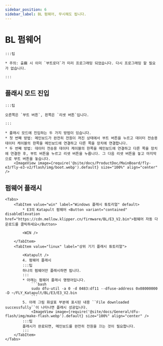 ```yaml
---
sidebar_position: 6
sidebar_label: BL 펌웨어, 무시해도 됩니다.
---
```



# BL 펌웨어

    :::팁

    * 주의: 출廠 시 이미 `부트로더`가 미리 프로그래밍 되었습니다. 다시 프로그래밍 할 필요가 없습니다.

    :::

## 플래시 모드 진입

    :::팁

    오른쪽은 `부트 버튼`, 왼쪽은 `리셋 버튼`입니다.

    :::

    * 플래시 모드에 진입하는 두 가지 방법이 있습니다.
    * 첫 번째 방법: 메인보드가 완전히 전원이 꺼진 상태에서 부트 버튼을 누르고 데이터 전송용 데이터 케이블의 한쪽을 메인보드에 연결하고 다른 쪽을 장치에 연결합니다.
    * 두 번째 방법: 데이터 전송용 데이터 케이블의 한쪽을 메인보드에 연결하고 다른 쪽을 장치에 연결한 후, 부트 버튼을 누르고 리셋 버튼을 누릅니다. 그 다음 리셋 버튼을 놓고 마지막으로 부트 버튼을 놓습니다.
        <ImageView image={require('@site/docs/ProductDoc/MainBoard/fly-e3/fly-e3-v2/flash/img/boot.webp').default} size="100%" align="center" />

## 펌웨어 플래시
    <Tabs>
        <TabItem value="win" label="Windows 플래시 튜토리얼" default>
            * E3의 Katapult 펌웨어 <Button variant="contained" disableElevation href="https://cdn.mellow.klipper.cn/firmware/BL/E3_V2.bin">펌웨어 자동 다운로드를 클릭하세요</Button>

            <WIN />

        </TabItem>
        <TabItem value="linux" label="상위 기기 플래시 튜토리얼">
            
            <Katapult />
            4. 펌웨어 플래시
            :::팁
            하나의 펌웨어만 플래시하면 됩니다.
            :::
            * 아래는 펌웨어 플래시 명령어입니다.
                ```bash
                sudo dfu-util -a 0 -d 0483:df11 --dfuse-address 0x08000000 -D ~/FLY_Katapult/BL/E3/E3_V2.bin
                ```
            5. 아래 그림 화살표 부분에 표시된 내용 ``File downloaded successfully``이 나타나면 플래시 성공입니다.
                <ImageView image={require('@site/docs/General/dfu-flash/img/make-flash.webp').default} size="100%" align="center" />
            :::팁
            플래시가 완료되면, 메인보드를 완전히 전원을 끄는 것이 필요합니다.
            :::
        </TabItem>
    </Tabs>
